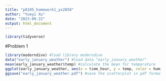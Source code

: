```yaml
---
title: "p8105_homework1_yx2858"
author: "Yueyi Xu"
date: "2023-09-22"
output: html_document
---
```


```r
library(tidyverse)
```

#Problem 1

```r
library(moderndive) #load library moderndive
data("early_january_weather") #load data "early_january_weather"
mean(early_january_weather$temp) #calculate the mean for temperature
ggplot(early_january_weather, aes(x = time_hour, y = temp, color = humid)) + geom_point() #graph the scatterplot
ggsave("early_january_weather.pdf") #save the scatterplot in pdf format
```


